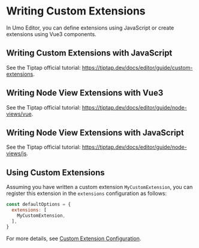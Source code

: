 # Writing Custom Extensions

In Umo Editor, you can define extensions using JavaScript or create extensions using Vue3 components.

## Writing Custom Extensions with JavaScript

See the Tiptap official tutorial: https://tiptap.dev/docs/editor/guide/custom-extensions.

## Writing Node View Extensions with Vue3
See the Tiptap official tutorial: https://tiptap.dev/docs/editor/guide/node-views/vue.

## Writing Node View Extensions with JavaScript
See the Tiptap official tutorial: https://tiptap.dev/docs/editor/guide/node-views/js.

## Using Custom Extensions

Assuming you have written a custom extension `MyCustomExtension`, you can register this extension in the `extensions` configuration as follows:

```js
const defaultOptions = {
  extensions: [
    MyCustomExtension,
  ],
}
```
For more details, see [Custom Extension Configuration](../options/extensions).